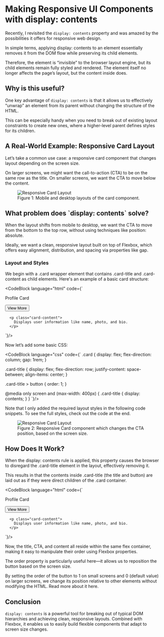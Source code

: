 
<h1 className="text-2xl font-normal tracking-tight mb-8">Making Responsive UI Components with display: contents</h1>

Recently, I revisited the `display: contents` property and was amazed by the possibilities it offers for responsive web design.

In simple terms, applying display: contents to an element essentially removes it from the DOM flow while preserving its child elements.

Therefore, the element is “invisible” to the browser layout engine, but its child elements remain fully styled and rendered. The element itself no longer affects the page’s layout, but the content inside does.

<H2>Why is this useful?</H2>

One key advantage of `display: contents` is that it allows us to effectively “unwrap” an element from its parent without changing the structure of the HTML.

This can be especially handy when you need to break out of existing layout constraints to create new ones, where a higher-level parent defines styles for its children.

<H2>A Real-World Example: Responsive Card Layout</H2>

Let’s take a common use case: a responsive card component that changes layout depending on the screen size.

On larger screens, we might want the call-to-action (CTA) to be on the same row as the title. On smaller screens, we want the CTA to move below the content.

<figure>
    <img src="https://miro.medium.com/v2/resize:fit:1400/format:webp/1*L8pxygaGeA2JzaG750XlcA.png"
         alt="Responsive Card Layout"/>
    <figcaption>Figure 1: Mobile and desktop layouts of the card component.</figcaption>
</figure>

<H2>What problem does `display: contents` solve?</H2>

When the layout shifts from mobile to desktop, we want the CTA to move from the bottom to the top row, without using techniques like position: absolute.

Ideally, we want a clean, responsive layout built on top of Flexbox, which offers easy alignment, distribution, and spacing via properties like gap.

<h3>Layout and Styles</h3>

We begin with a .card wrapper element that contains .card-title and .card-content as child elements. Here's an example of a basic card structure:

<CodeBlock language="html" code={`
<div class="card">
    <div class="card-title">
        <p>Profile Card</p>
        <button>View More</button>
      </div>

      <p class="card-content">
        Displays user information like name, photo, and bio.
      </p>
</div>
`}/>

Now let’s add some basic CSS:

<CodeBlock language="css" code={`
.card {
      display: flex;
      flex-direction: column;
      gap: 1rem;
}

.card-title {
      display: flex;
      flex-direction: row;
      justify-content: space-between;
      align-items: center;
}

.card-title > button {
    order: 1;
}

@media only screen and (max-width: 400px) {
      .card-title {
        display: contents;
      }
}
`}/>

Note that I only added the required layout styles in the following code snippets. To see the full styles, check out the code at the end.

<figure>
    <img src="https://miro.medium.com/v2/resize:fit:1400/format:webp/1*K7It3-ar-rVJID995bUevg.gif"
         alt="Responsive Card Layout"/>
    <figcaption>Figure 2: Responsive Card component which changes the CTA position, based on the screen size.</figcaption>
</figure>


<H2>How Does It Work?</H2>

When the display: contents rule is applied, this property causes the browser to disregard the .card-title element in the layout, effectively removing it.

This results in that the contents inside .card-title (the title and button) are laid out as if they were direct children of the .card container.

<CodeBlock language="html" code={`
<div class="card">
      <!-- div class="card-title"-->
      <p>Profile Card</p>
      <button>View More</button>
      <!-- /div -->

      <p class="card-content">
        Displays user information like name, photo, and bio.
      </p>
</div>
`}/>

Now, the title, CTA, and content all reside within the same flex container, making it easy to manipulate their order using Flexbox properties.

The order property is particularly useful here—it allows us to reposition the button based on the screen size.

By setting the order of the button to 1 on small screens and 0 (default value) on larger screens, we change its position relative to other elements without modifying the HTML. Read more about it here.

<H2>Conclusion</H2>

`display: contents` is a powerful tool for breaking out of typical DOM hierarchies and achieving clean, responsive layouts. Combined with Flexbox, it enables us to easily build flexible components that adapt to screen size changes.
